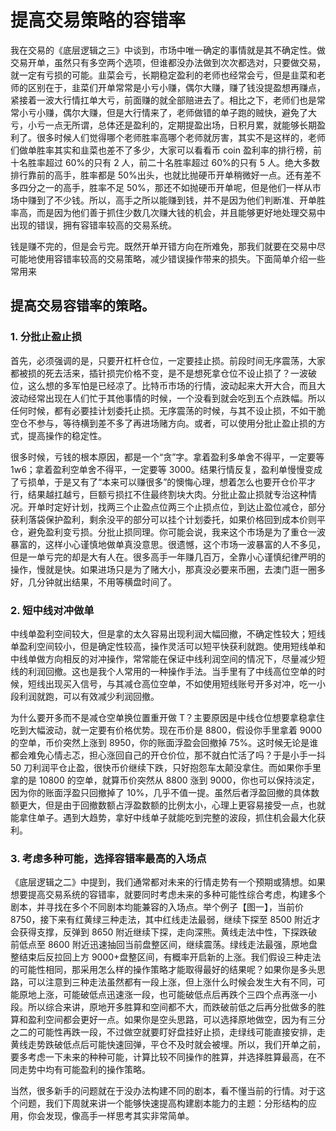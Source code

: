 
# 提高交易策略的容错率

我在交易的《底层逻辑之三》中谈到，市场中唯一确定的事情就是其不确定性。做交易开单，虽然只有多空两个选项，但谁都没办法做到次次都选对，只要做交易，就一定有亏损的可能。韭菜会亏，长期稳定盈利的老师也经常会亏，但是韭菜和老师的区别在于，韭菜们开单常常是小亏小赚，偶尔大赚，赚了钱没提盈想再赚点，紧接着一波大行情扛单大亏，前面赚的就全部赔进去了。相比之下，老师们也是常常小亏小赚，偶尔大赚，但是大行情来了，老师做错的单子跑的贼快，避免了大亏，小亏一点无所谓，总体还是盈利的，定期提盈出场，日积月累，就能够长期盈利了。很多时候人们觉得哪个老师胜率高哪个老师就厉害，其实不是这样的，老师们做单胜率其实和韭菜也差不了多少，大家可以看看币 coin 盈利率的排行榜，前十名胜率超过 60%的只有 2 人，前二十名胜率超过 60%的只有 5 人。绝大多数排行靠前的高手，胜率都是 50%出头，也就比抛硬币开单稍微好一点。还有差不多四分之一的高手，胜率不足 50%，那还不如抛硬币开单呢，但是他们一样从市场中赚到了不少钱。所以，高手之所以能赚到钱，并不是因为他们判断准、开单胜率高，而是因为他们善于抓住少数几次赚大钱的机会，并且能够更好地处理交易中出现的错误，拥有容错率较高的交易系统。

钱是赚不完的，但是会亏完。既然开单开错方向在所难免，那我们就要在交易中尽可能地使用容错率较高的交易策略，减少错误操作带来的损失。下面简单介绍一些常用来

## 提高交易容错率的策略。

### 1. 分批止盈止损

首先，必须强调的是，只要开杠杆仓位，一定要挂止损。前段时间无序震荡，大家都被损的死去活来，插针损完价格不变，是不是想死拿仓位不设止损了？一波破位，这么想的多军怕是已经凉了。比特币市场的行情，波动起来大开大合，而且大波动经常出现在人们忙于其他事情的时候，一个没看到就会吃到五个点跌幅。所以任何时候，都有必要挂计划委托止损。无序震荡的时候，与其不设止损，不如干脆空仓不参与，等待横到差不多了再进场赌方向。或者，可以使用分批止盈止损的方式，提高操作的稳定性。

很多时候，亏钱的根本原因，都是一个“贪”字。拿着盈利多单舍不得平，一定要等 1w6；拿着盈利空单舍不得平，一定要等 3000。结果行情反复，盈利单慢慢变成了亏损单，于是又有了“本来可以赚很多”的懊悔心理，想着怎么也要开仓价平才行，结果越扛越亏，巨额亏损扛不住最终割块大肉。分批止盈止损就专治这种情况。开单时定好计划，找两三个止盈点位两三个止损点位，到达止盈位减仓，部分获利落袋保护盈利，剩余没平的部分可以挂个计划委托，如果价格回到成本价则平仓，避免盈利变亏损。分批止损同理。你可能会说，我来这个市场是为了重仓一波暴富的，这样小心谨慎地做单真没意思。很遗憾，这个市场一波暴富的人不多见，但是一单亏完的却是大有人在。很多高手一年赚几百万，全靠小心谨慎纪律严明的操作，慢就是快。如果进场只是为了赌大小，那真没必要来币圈，去澳门逛一圈多好，几分钟就出结果，不用等横盘时间了。

### 2. 短中线对冲做单

中线单盈利空间较大，但是拿的太久容易出现利润大幅回撤，不确定性较大；短线单盈利空间较小，但是确定性较高，操作灵活可以短平快获利就跑。使用短线单和中线单做方向相反的对冲操作，常常能在保证中线利润空间的情况下，尽量减少短线的利润回撤。这也是我个人常用的一种操作手法。当手里有了中线高位空单的时候，短线出现买入信号，与其减仓高位空单，不如使用短线账号开多对冲，吃一小段利润就跑，可以有效减少利润回撤。

为什么要开多而不是减仓空单换位置重开做 T？主要原因是中线仓位想要拿稳拿住吃到大幅波动，就一定要有价格优势。现在币价是 8800，假设你手里拿着 9000 的空单，币价突然上涨到 8950，你的账面浮盈会回撤掉 75%。这时候无论是谁都会难免心情忐忑，担心涨回自己的开仓价位，那不就白忙活了吗？于是小手一抖 50 刀利润平仓止盈，很快币价继续下跌，只好抱怨车太颠没拿住。而如果你手里拿的是 10800 的空单，就算币价突然从 8800 涨到 9000，你也可以保持淡定，因为你的账面浮盈只回撤掉了 10%，几乎不值一提。虽然后者浮盈回撤的具体数额更大，但是由于回撤数额占浮盈数额的比例太小，心理上更容易接受一点，也就能拿住单子。遇到大趋势，拿好中线单子就能吃到完整的波段，抓住机会最大化获利。

### 3. 考虑多种可能，选择容错率最高的入场点

《底层逻辑之二》中提到，我们通常都对未来的行情走势有一个预期或猜想。如果想要提高交易系统的容错率，就要同时考虑未来的多种可能性综合考虑，构建多个剧本，并寻找在多个不同剧本均能兼容的入场点。举个例子【图一】，当前价 8750，接下来有红黄绿三种走法，其中红线走法最弱，继续下探至 8500 附近才会获得支撑，反弹到 8650 附近继续下探，走向深熊。黄线走法中性，下探跌破前低点至 8600 附近迅速抽回当前盘整区间，继续震荡。绿线走法最强，原地盘整结束后反拉回上方 9000+盘整区间，有概率开启新的上涨。我们假设三种走法的可能性相同，那采用怎么样的操作策略才能取得最好的结果呢？如果你是多头思路，可以注意到三种走法虽然都有一段上涨，但上涨什么时候会发生大有不同，可能原地上涨，可能破低点迅速涨一段，也可能破低点后再跌个三四个点再涨一小段。所以综合来讲，原地开多胜算和空间都不大，而跌破前低之后再分批做多的胜算和盈利空间都会更好一点。如果你是空头思路，可以选择原地做空，因为有三分之二的可能性再跌一段，不过做空就要盯好盘挂好止损，走绿线可能直接安排，走黄线走势跌破低点后可能快速回弹，平仓不及时就会被埋。所以，我们开单之前，要多考虑一下未来的种种可能，计算比较不同操作的胜算，并选择胜算最高，在不同走势中均有可能盈利的操作策略。

<!-- {/* <ImgZoom src="/pope/底层逻辑/底层逻辑（二）/6401579332712_.pic_hd.jpg" title="【图一】" /> */} -->

当然，很多新手的问题就在于没办法构建不同的剧本，看不懂当前的行情。对于这个问题，我们下周就来讲一个能够快速提高构建剧本能力的主题：分形结构的应用，你会发现，像高手一样思考其实非常简单。
